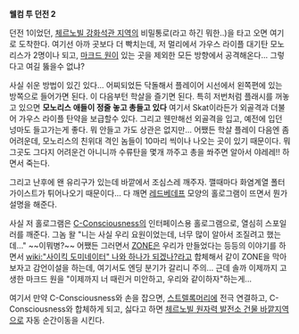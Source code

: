 '''웰컴 투 던전 2'''

던전 1이었던, [[체르노빌 강화석관 지역]]의 비밀통로(라고 하긴 뭐한..)을 타고 오면 여기로 도착한다. 여기선 아까 곳보다 더 빡치는데, 저 멀리에서 가우스 라이플 대기탄 모노리스가 2명이나 되고, [[마크드 원]]이 있는 곳을 제외한 모든 방향에서 공격해온다... 그렇다고 여길 뚫을수 없냐?

사실 쉬운 방법이 있긴 있다... 어찌되었든 닥돌해서 플레이어 시선에서 왼쪽편에 있는 방쪽으로 들어가면 된다. 이 다음부턴 학살을 즐기면 된다. 특히 저번처럼 플래시를 꺼놓고 있으면 '''모노리스 애들이 정줄 놓고 총들고 있다''' 여기서 Skat이라든가 외골격과 더불어 가우스 라이플 탄약을 보급할수 있다. 그리고 웬만해선 외골격을 입고, 예전에 입던 넝마도 들고가는게 좋다. 뭐 안들고 가도 상관은 없지만... 어쨌든 학살 플레이 다음엔 좀 어려운데, 모노리스의 친위대 격인 놈들이 10마리 씩이나 나오는 곳이 있기 때문이다. 뭐 그곳도 그다지 어려운건 아니니까 수류탄을 몇개 까주고 총을 쏴주면 알아서 야레레!! 하면서 죽는다.

그리고 난후에 왠 유리구가 있는데 바깥에서 조심스레 깨주자. 깰때마다 화염계열 폴터가이스트가 튀어나오기 때문이다... 다 깨면 [[레드베데프]] 모양의 홀로그램이 뜨면서 뭔가 설명을 해준다.

사실 저 홀로그램은 [[C-Consciousness]]의 인터페이스용 홀로그램으로, 열심히 스포일러를 깨준다. 그놈 왈 "니는 사실 우리 요원이었는데, 너무 많이 알아서 조질려고 했는데..." ~~이뭐병?~~ 어쨌든 그러면서 [[ZONE]]은 우리가 만들었다는 등등의 이야기를 하면서 [[wiki:"사이킥 도미네이터" 나와 하나가 되겠나?]]라고 합체해서 같이 ZONE을 막아보자고 감언이설을 하는데, 여기서도 엔딩 분기가 갈리니 주의... 근데 솔까 이제까지 고생한 마크드 원을 "이제까지 너 때린거 미안하고, 우리와 같이하자"하는게...

여기서 만약 C-Consciousness와 손을 잡으면, [[스트렐록]]머리에 전극 연결하고, C-Consciousness와 합체하게 되고, 싫다고 하면 [[체르노빌 원자력 발전소 건물 바깥지역]]으로 자동 순간이동을 시킨다.
